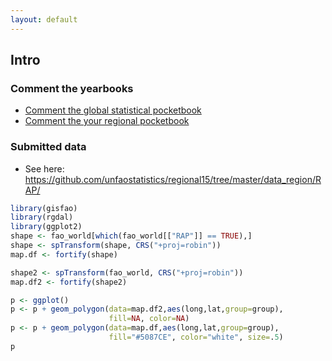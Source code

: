 ```yaml
---
layout: default
---
```


## Intro

### Comment the yearbooks

- [Comment the global statistical pocketbook](comment.html)
- [Comment the your regional pocketbook](comment_regional.html)

### Submitted data

- See here: <https://github.com/unfaostatistics/regional15/tree/master/data_region/RAP/>

```r
library(gisfao)
library(rgdal)
library(ggplot2)
shape <- fao_world[which(fao_world[["RAP"]] == TRUE),]
shape <- spTransform(shape, CRS("+proj=robin"))
map.df <- fortify(shape)

shape2 <- spTransform(fao_world, CRS("+proj=robin"))
map.df2 <- fortify(shape2)

p <- ggplot()
p <- p + geom_polygon(data=map.df2,aes(long,lat,group=group), 
                      fill=NA, color=NA)
p <- p + geom_polygon(data=map.df,aes(long,lat,group=group), 
                      fill="#5087CE", color="white", size=.5)
p
```

